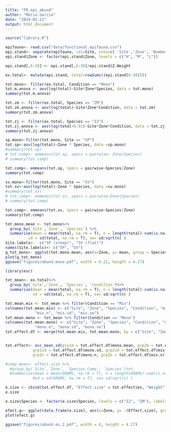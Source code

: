 ```yaml
---
title: "FR_epi_abund"
author: "Maria Garcia"
date: "2024-02-22"
output: html_document
---
```


```r
source("library.R")
```


```r
epifauna<- read.csv("data/functional.epifauna.csv")
epi.stand<- separate(epifauna, col=Site, into=c( 'Site','Zone', 'Number', 'Species'))
epi.stand$Zone <- factor(epi.stand$Zone, levels = c("H", "M", "L"))

epi.stand[,6:38] <- epi.stand[,6:38]/epi.stand$Z.Weight

ex.total<- mutate(epi.stand, total=rowSums((epi.stand[6:38])))
```



```r
tot.mono<- filter(ex.total, Condition == "Mono")
tot.m.anova <- aov(log(total)~Site*Zone*Species, data = tot.mono)
summary(tot.m.anova)

tot.zm <- filter(ex.total, Species == "ZM")
tot.zm.anova <- aov(log(total)~Site*Zone*Condition, data = tot.zm)
summary(tot.zm.anova)

tot.zj <- filter(ex.total, Species == "ZJ")
tot.zj.anova <- aov(log(total+0.01)~Site*Zone*Condition, data = tot.zj)
summary(tot.zj.anova)
```
```r
sp.mono<-filter(tot.mono, Site == "SP")
tot.sp<-aov(log(total)~Zone * Species, data =sp.mono)
#summary(tot.sp)
# tot.comp<- emmeans(tot.sp, specs = pairwise~ Zone|Species)
# summary(tot.comp)

tot.comp<- emmeans(tot.sp, specs = pairwise~Species|Zone)
summary(tot.comp)

sv.mono<-filter(tot.mono, Site == "SV")
tot.sv<-aov(log(total)~Zone * Species, data =sv.mono)
#summary(tot.sv)
# tot.comp<- emmeans(tot.sv, specs = pairwise~Zone|Species)
# summary(tot.comp)

tot.comp<- emmeans(tot.sv, specs = pairwise~Species|Zone)
summary(tot.comp)
```

```r
tot.mono.mean <- tot.mono%>%
  group_by(`Site`,`Zone`, `Species`) %>%
  summarise(mean = mean(total, na.rm = T), n = length(total)-sum(is.na(total)), 
          sd = sd(total, na.rm = T), se= sd/sqrt(n) )
Site.labels<-  c("SP (steep)", "SV (flat)")
names(Site.labels)<- c("SP", "SV")
g_tot_mono<- ggplot(tot.mono.mean, aes(x=Zone, y= mean, group = Species))+ geom_errorbar(aes(ymax = mean+se, ymin = mean-se, width= 0.5), position= position_dodge(0.5))+ geom_line(position= position_dodge(0.5), size=0.25, show.legend = FALSE)+ xlab("Zone")+ylab("Epifaunal Load")+ facet_grid(col= vars(Site), labeller = labeller(Site = Site.labels))+  scale_x_discrete(labels=c("High", "Mid", "Low"))+theme_better + scale_fill_manual(values = c("white", "black"), labels = c("Zj","Zm")) +geom_point(stat="identity", position= position_dodge(width = 0.5), aes(fill = Species, shape = Site), size = 4, show.legend = FALSE)  + scale_shape_manual(values = c(22, 25))
plot(g_tot_mono)
ggsave("figures/abund.mono.pdf", width = 6.22, height = 4.27)
``` 


```r
library(esc)

tot_mean<- ex.total%>%
  group_by(`Site`,`Zone`, `Species`, `Condition`)%>%
  summarise(mean = mean(total, na.rm = T), n = length(total)-sum(is.na(total)), 
            sd = sd(total, na.rm = T), se= sd/sqrt(n) )

tot.mean.mix <- tot_mean %>% filter(Condition == "Mix")
colnames(tot.mean.mix) <- c("Site", "Zone", "Species", "Condition", "mix.mean", 
             "mix.n", "mix.sd", "mix.se")
tot.mean.mono <- tot_mean %>% filter(Condition == "Mono")
colnames(tot.mean.mono) <- c("Site", "Zone", "Species", "Condition", "mono.mean", 
             "mono.n", "mono.sd", "mono.se")
tot.effect.df <- merge(tot.mean.mix, tot.mean.mono, by = c("Site", "Zone", "Species"))


tot.effect<- esc_mean_sd(grp1m = tot.effect.df$mono.mean, grp2m = tot.effect.df$mix.mean,
            grp1sd = tot.effect.df$mono.sd, grp2sd = tot.effect.df$mix.sd, 
            grp1n = tot.effect.df$mono.n, grp2n = tot.effect.df$mix.n)

#comp_mean<- effect.size %>%
  #group_by(`Site`,`Zone`, `Species.Comp`, `Species`)%>%
  #summarise(mean = mean(GRAMS, na.rm = T), n = length(GRAMS)-sum(is.na(GRAMS)), 
            #sd = sd(GRAMS, na.rm = T), se= sd/sqrt(n) )

e.size <- cbind(tot.effect.df, "Effect.size" = tot.effect$es, "Weight" = tot.effect$w, "Lower.CI" = tot.effect$ci.lo, "Upper.CI" = tot.effect$ci.hi)
e.size

```

```r
e.size$Species <- factor(e.size$Species, levels = c("ZJ", "ZM"), labels = c("Non-native", "Native")) 

efect.g<- ggplot(data.frame(e.size), aes(x=Zone, y= -(Effect.size), group = Site))+ geom_errorbar(aes(ymax = -(Upper.CI), ymin = -(Lower.CI), width= 0.5), position= position_dodge(0.5))+ geom_line(position= position_dodge(0.5), size=0.25, show.legend = FALSE)+ xlab("Zone")+ylab("Effect Size")+ facet_grid(col= vars(Species),  labeller = labeller(Species = Species.labels))+  scale_x_discrete(labels=c("High", "Mid", "Low"))+ theme(axis.text.x = element_text(angle = 45, vjust = 0.75)) + theme_better +geom_hline(yintercept=0, linetype="dashed", color = "red") +geom_point(stat="identity", position= position_dodge(width = 0.5), aes(shape = Site, fill = Species), size = 4, show.legend = FALSE) + ylim(c(-5.5, 3)) + scale_shape_manual(values = c(22, 25)) +  scale_fill_manual(values = c("white", "black")) 
plot(efect.g) 

ggsave("figures/abund.es.2.pdf", width = 6, height = 4.27)
```

